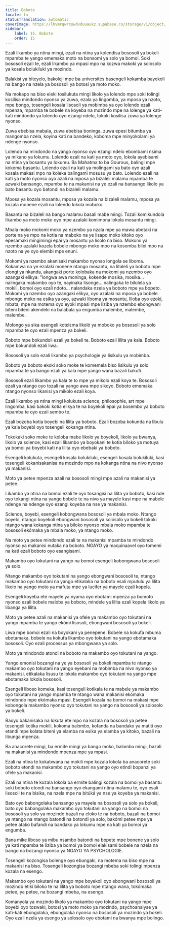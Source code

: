 ```yaml
---
title: Boboto
locale: ln
statusTranslation: automatic
coverImage: https://lhvmrqwrcowdvduuaukz.supabase.co/storage/v1/object/public/strapi-uploads/small_cover-educacion-fundamental.webp-2d51a7828a2b1309555be27f7e2a61a0.webp
sidebar:
    label: 15. Boboto
    order: 15
---
```

Ezali likambo ya ntina mingi, ezali na ntina ya kolendisa bososoli ya bokeli mpamba te yango ememaka moto na bonsomi ya solo ya bomoi. Soki bososoli ezali te, ezali likambo ya mpasi mpo na kozwa makoki ya solosolo ya kosala bolukiluki ya mozindo.

Balakisi ya biteyelo, bakoleji mpe ba universités basengeli kokamba bayekoli na bango na nzela ya bososoli ya botosi ya moto moko.

Na mokapo na biso eleki tosilukuta mingi likolo ya lolendo mpe soki tolingi kosilisa mindondo nyonso ya zuwa, ezala ya lingomba, ya mposa ya nzoto, mpe bongo, tosengeli kosala lisosoli ya mobimba ya oyo lolendo ezali mpenza, mpamba te bobele na koyeba na mozindo mpe na lolenge ya kati-kati mindondo ya lolendo oyo ezangi ndelo, tokoki kosilisa zuwa ya lolenge nyonso.

Zuwa ebebisa mabala, zuwa ebebisa boninga, zuwa epesi bitumba ya mangomba nzela, koyina kati na bandeko, koboma mpe minyokolami ya ndenge nyonso.

Lolendo na mindondo na yango nyonso oyo ezangi ndelo ebombami nsima ya mikano ya lokumu. Lolendo ezali na kati ya moto oyo, lokola ayebisami na ntina ya bosantu ya lokumu. Ba Mahatma to ba Gourous, balingi mpe kokoma basantu. Lolendo ezali na kati ya molingami ya bato oyo azali kosala makasi mpo na koleka balingami mosusu ya bato. Lolendo ezali na kati ya moto nyonso oyo azali na mposa ya bizaleli malamu mpamba te azwaki bansango, mpamba te na makanisi na ye ezali na bansango likolo ya bato basantu oyo batondi na bizaleli malamu.

Mposa ya kozala mosantu, mposa ya kozala na bizaleli malamu, mposa ya kozala monene ezali na lolendo lokola moboko.

Basantu na bizaleli na bango malamu basali mabe mingi. Tozali komikundola likambo ya moto moko oyo mpe azalaki komimona lokola mosantu mingi.

Mbala moko mokomi moko ya nzembo ya nzala mpe ya mawa abetaki na porte na ye mpo na kotia na maboko na ye lisapo moko kitoko oyo epesamaki mingimingi epai ya mosantu ya lisolo na biso. Mokomi ya nzembo azalaki kozela bobele mbongo moko mpo na kosomba bilei mpo na nzoto na ye oyo elembi mpe enuni.

Mokomi ya nzembo akanisaki makambo nyonso longola se liboma. Kokamwa na ye ezalaki monene ntango mosantu, na litaleli ya boboto mpe elongi ya nkanda, akangaki porte kolobaka na mokomi ya nzembo oyo azangaki elikya: "longwa awa moninga, kokende mosika, mosika... nalingaka makambo oyo te, nayinaka lisonge... nalingaka te bilulela ya mokili, bomoi oyo ezali ndoto... nalandaka nzela ya boboto mpe ya bopeto. Mokomi ya nzembo oyo azangaki elikya, oyo azalaki na mposa ya bobele mbongo moko na esika ya oyo, azwaki liboma ya mosantu, liloba oyo ezoki, mbata, mpe na motema oyo eyoki mpasi mpe liziba ya nzembo ebongwani biteni biteni akendeki na balabala ya engumba malembe, malembe, malembe.

Molongo ya sika esengeli kotɛlɛma likoló ya moboko ya bososoli ya solo mpamba te oyo ezali mpenza ya bokeli.

Boboto mpe bokundoli ezali ya bokeli te. Boboto ezali lilita ya kala. Boboto mpe bokundoli ezali liwa.

Bososoli ya solo ezali likambo ya psychologie ya lisikulu ya mobimba.

Boboto ya boboto ekoki soko moke te komemela biso lisikulu ya solo mpamba te ya bango ezali ya kala mpe yango wana bazali bakufi.

Bososoli ezali likambo ya kala te to mpe ya mikolo ezali koya te. Bososoli ezali ya ntango oyo tozali na yango awa mpe sikoyo. Boboto ememaka ntango nyonso likanisi ya mikolo ezali koya.

Ezali likambo ya ntina mingi kolukuta science, philosophie, art mpe lingomba, kasi bakoki kotia elikya te na boyekoli epai ya bosembo ya boboto mpamba te oyo ezali sembo te.

Ezali bozoba kotia boyebi na lilita ya boboto. Ezali bozoba kokunda na libulu ya kala boyebi oyo tosengeli kokanga ntina.

Tokokaki soko moke te koloba mabe likolo ya boyekoli, likolo ya bwanya, likolo ya science, kasi ezali likambo ya boyokani te kotia biloko ya motuya ya bomoi ya boyebi kati na lilita oyo ebebaki ya boboto.

Esengeli kolukuta, esengeli kosala bolukiluki, esengeli kosala bolukiluki, kasi tosengeli kokanisakanisa na mozindo mpo na kokanga ntina na nivo nyonso ya makanisi.

Moto ya petee mpenza azali na bososoli mingi mpe azali na makanisi ya petee.

Likambo ya ntina na bomoi ezali te oyo tosangisi na lilita ya boboto, kasi nde oyo tokangi ntina na yango bobele te na nivo ya mayele kasi mpe na mabele ndenge na ndenge oyo ezangi koyeba na nse ya makanisi.

Science, boyebi, esengeli kobongwana bososoli ya mbala moko. Ntango boyebi, ntango boyekoli ebongwani bososoli ya solosolo ya bokeli tokoki ntango wana kokanga ntina ya biloko nyonso mbala moko mpamba te bososoli ekómaka ya mbala moko, ya ntango moko.

Na moto ya petee mindondo ezali te na makanisi mpamba te mindondo nyonso ya makanisi eutaka na boboto. NGAYO ya maquinaavel oyo tomemi na kati ezali boboto oyo esangisami.

Makambo oyo tokutani na yango na bomoi esengeli kobongwana bososoli ya solo.

Ntango makambo oyo tokutani na yango ebongwani bososoli te, ntango makambo oyo tokutani na yango etikalaka na boboto esali mputulu ya lilita likolo na yango moto ya mafuta mpe ya lucifer ya mayele ezali kopela.

Esengeli koyeba ete mayele ya nyama oyo ebotami mpenza ya bomoto nyonso ezali bobele maloba ya boboto, mindele ya lilita ezali kopela likolo ya libanga ya lilita.

Moto ya petee azali na makanisi ya ofele ya makambo oyo tokutani na yango mpamba te yango ekómi lisosoli, ebongwani bososoli ya bokeli.

Liwa mpe bomoi ezali na boyokani ya penepene. Bobele na kokufa mbuma ebotamaka, bobele na kokufa likambo oyo tokutani na yango ebotamaka bososoli. Oyo ezali processus ya mbongwana ya solo.

Moto ya mindondo atondi na boboto na makambo oyo tokutani na yango.

Yango emonisi bozangi na ye ya bososoli ya bokeli mpamba te ntango makambo oyo tokutani na yango eyebani na mobimba na nivo nyonso ya makanisi, etikalaka lisusu te lokola makambo oyo tokutani na yango mpe ebotamaka lokola bososoli.

Esengeli liboso komeka, kasi tosengeli kotikala te na mabele ya makambo oyo tokutani na yango mpamba te ntango wana makanisi ekómaka mindondo mpe ekómaka mpasi. Esengeli kozala na bomoi na makasi mpe kobongola makambo nyonso oyo tokutani na yango na bososoli ya solosolo ya bokeli.

Baoyo bakanisaka na lokuta ete mpo na kozala na bososoli ya petee tosengeli kotika mokili, kokoma balɔmbɔ, kofanda na bandako ya matiti oyo etandi mpe kolata biteni ya elamba na esika ya elamba ya kitoko, bazali na libunga mpenza.

Ba anacorete mingi, ba ermite mingi ya bango moko, balɔmbɔ mingi, bazali na makanisi ya mindondo mpenza mpe ya mpasi.

Ezali na ntina te kokabwana na mokili mpe kozala lokola ba anacorete soki boboto etondi na makambo oyo tokutani na yango oyo etindi bopanzi ya ofele ya makanisi.

Ezali na ntina te kozala lokola ba ermite balingi kozala na bomoi ya basantu soki boboto etondi na bansango oyo ekangami ntina malamu te, oyo esali lisosoli te na bisika, na nzela mpe na bitúká ya nse ya koyeba ya makanisi.

Bato oyo babongolaka bansango ya mayele na bososoli ya solo ya bokeli, bato oyo babongolaka makambo oyo tokutani na yango na bomoi na bososoli ya solo ya mozindo bazali na eloko te na boboto, bazali na bomoi ya ntango na ntango batondi na botondi ya solo, bakómi petee mpe ya petee atako bafandi na bandako ya lokumu mpe na kati ya bomoi ya engumba.

Bana mike liboso ya mibu nsambo batondi na bopete mpe bonene ya solo ya kati mpamba te liziba ya bomoi ya bomoi elakisami bobele na nzela na bango na bozangi nyonso ya NGAYO YA PSYCHOLOGIE.

Tosengeli kozongisa bolenge oyo ebungaki, na motema na biso mpe na makanisi na biso. Tosengeli kozongisa bozangi mbeba soki tolingi mpenza kozala na esengo.

Makambo oyo tokutani na yango mpe boyekoli oyo ebongwani bososoli ya mozindo etiki biloko te na lilita ya boboto mpe ntango wana, tokómaka petee, ya petee, na bozangi mbeba, na esengo.

Komanyola ya mozindo likolo ya makambo oyo tokutani na yango mpe boyebi oyo tozwaki, botosi ya moto moko ya mozindo, psychoanalyse ya kati-kati ebongolaka, ebongolaka nyonso na bososoli ya mozindo ya bokeli. Oyo ezali nzela ya esengo ya solosolo oyo ebotami na bwanya mpe bolingo.

